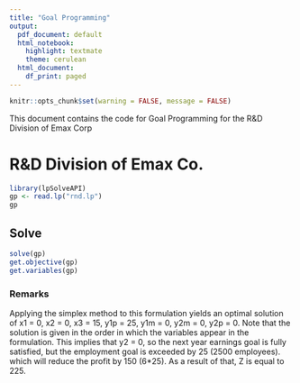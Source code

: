 ---
title: "Goal Programming"
output:
  pdf_document: default
  html_notebook:
    highlight: textmate
    theme: cerulean
  html_document:
    df_print: paged
---

```{r setup, include=FALSE}
knitr::opts_chunk$set(warning = FALSE, message = FALSE)
```


This document contains the code for Goal Programming for the R&D Division of Emax Corp

# R&D Division of Emax Co.

```{r}
library(lpSolveAPI)
gp <- read.lp("rnd.lp")
gp
```
## Solve
```{r}
solve(gp)
get.objective(gp)
get.variables(gp)
```

### Remarks

Applying the simplex method to this formulation yields an optimal solution of x1 = 0, x2 = 0, x3 = 15, y1p = 25, y1m = 0, y2m = 0, y2p = 0. Note that the solution is given in the order in which the variables appear in the formulation. This implies that y2 = 0, so the next year earnings goal is fully satisfied, but the employment goal is exceeded by 25 (2500 employees). which will reduce the profit by 150 (6*25). As a result of that, Z is equal to 225. 








